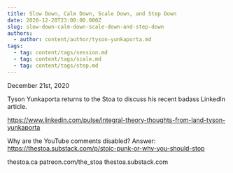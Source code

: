 ```yaml
---
title: Slow Down, Calm Down, Scale Down, and Step Down
date: 2020-12-20T23:00:00.000Z
slug: slow-down-calm-down-scale-down-and-step-down
authors:
  - author: content/author/tyson-yunkaporta.md
tags:
  - tag: content/tags/session.md
  - tag: content/tags/scale.md
  - tag: content/tags/step.md
---
```


December 21st, 2020

Tyson Yunkaporta returns to the Stoa to discuss his recent badass LinkedIn article.

https://www.linkedin.com/pulse/integral-theory-thoughts-from-land-tyson-yunkaporta

Why are the YouTube comments disabled? Answer: https://thestoa.substack.com/p/stoic-punk-or-why-you-should-stop

thestoa.ca
patreon.com/the_stoa
thestoa.substack.com
